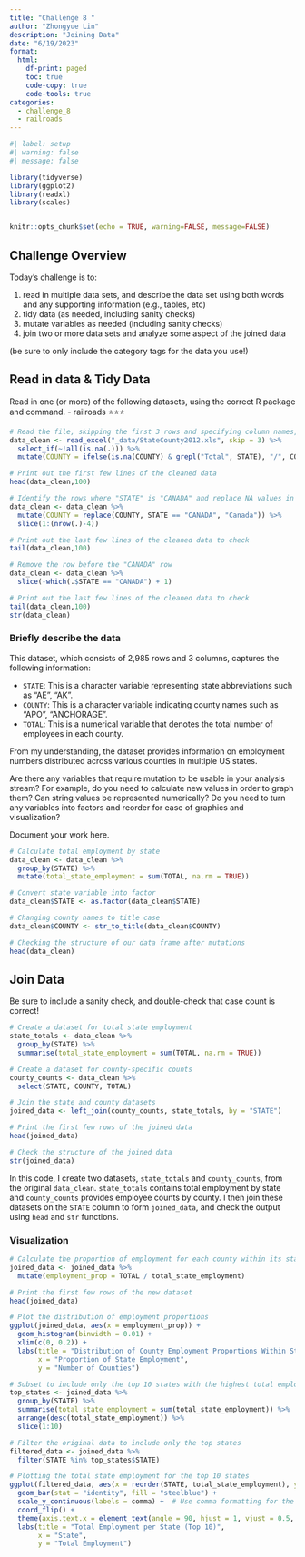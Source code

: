 ```yaml
---
title: "Challenge 8 "
author: "Zhongyue Lin"
description: "Joining Data"
date: "6/19/2023"
format:
  html:
    df-print: paged
    toc: true
    code-copy: true
    code-tools: true
categories:
  - challenge_8
  - railroads
---
```


```r
#| label: setup
#| warning: false
#| message: false

library(tidyverse)
library(ggplot2)
library(readxl)
library(scales)


knitr::opts_chunk$set(echo = TRUE, warning=FALSE, message=FALSE)
```

## Challenge Overview

Today's challenge is to:

1)  read in multiple data sets, and describe the data set using both words and any supporting information (e.g., tables, etc)
2)  tidy data (as needed, including sanity checks)
3)  mutate variables as needed (including sanity checks)
4)  join two or more data sets and analyze some aspect of the joined data

(be sure to only include the category tags for the data you use!)

## Read in data & Tidy Data

Read in one (or more) of the following datasets, using the correct R package and command.
  - railroads  ⭐⭐⭐
  

```r
# Read the file, skipping the first 3 rows and specifying column names, then remove all columns that are completely empty, then replace NA values in the "COUNTY" column with "/" when "STATE" contains "Total"
data_clean <- read_excel("_data/StateCounty2012.xls", skip = 3) %>%
  select_if(~!all(is.na(.))) %>%
  mutate(COUNTY = ifelse(is.na(COUNTY) & grepl("Total", STATE), "/", COUNTY))

# Print out the first few lines of the cleaned data
head(data_clean,100)

# Identify the rows where "STATE" is "CANADA" and replace NA values in "COUNTY" with "Canada", then remove empty rows above the "CANADA" row
data_clean <- data_clean %>%
  mutate(COUNTY = replace(COUNTY, STATE == "CANADA", "Canada")) %>%
  slice(1:(nrow(.)-4))

# Print out the last few lines of the cleaned data to check
tail(data_clean,100)

# Remove the row before the "CANADA" row
data_clean <- data_clean %>%
  slice(-which(.$STATE == "CANADA") + 1)

# Print out the last few lines of the cleaned data to check
tail(data_clean,100)
str(data_clean)
```

### Briefly describe the data
This dataset, which consists of 2,985 rows and 3 columns, captures the following information:

- `STATE`: This is a character variable representing state abbreviations such as "AE", "AK".
- `COUNTY`: This is a character variable indicating county names such as "APO", "ANCHORAGE".
- `TOTAL`: This is a numerical variable that denotes the total number of employees in each county.

From my understanding, the dataset provides information on employment numbers distributed across various counties in multiple US states.

Are there any variables that require mutation to be usable in your analysis stream? For example, do you need to calculate new values in order to graph them? Can string values be represented numerically? Do you need to turn any variables into factors and reorder for ease of graphics and visualization?

Document your work here.

```r
# Calculate total employment by state
data_clean <- data_clean %>% 
  group_by(STATE) %>% 
  mutate(total_state_employment = sum(TOTAL, na.rm = TRUE))

# Convert state variable into factor
data_clean$STATE <- as.factor(data_clean$STATE)

# Changing county names to title case
data_clean$COUNTY <- str_to_title(data_clean$COUNTY)

# Checking the structure of our data frame after mutations
head(data_clean)
```

## Join Data

Be sure to include a sanity check, and double-check that case count is correct!
```r
# Create a dataset for total state employment
state_totals <- data_clean %>%
  group_by(STATE) %>%
  summarise(total_state_employment = sum(TOTAL, na.rm = TRUE))

# Create a dataset for county-specific counts
county_counts <- data_clean %>%
  select(STATE, COUNTY, TOTAL)

# Join the state and county datasets
joined_data <- left_join(county_counts, state_totals, by = "STATE")

# Print the first few rows of the joined data
head(joined_data)

# Check the structure of the joined data
str(joined_data)


```
In this code, I create two datasets, `state_totals` and `county_counts`, from the original `data_clean`. `state_totals` contains total employment by state and `county_counts` provides employee counts by county. I then join these datasets on the `STATE` column to form `joined_data`, and check the output using `head` and `str` functions.

### Visualization

```r
# Calculate the proportion of employment for each county within its state
joined_data <- joined_data %>%
  mutate(employment_prop = TOTAL / total_state_employment)

# Print the first few rows of the new dataset
head(joined_data)

# Plot the distribution of employment proportions
ggplot(joined_data, aes(x = employment_prop)) +
  geom_histogram(binwidth = 0.01) +
  xlim(c(0, 0.2)) +
  labs(title = "Distribution of County Employment Proportions Within States",
       x = "Proportion of State Employment",
       y = "Number of Counties")


```


```r
# Subset to include only the top 10 states with the highest total employment
top_states <- joined_data %>%
  group_by(STATE) %>%
  summarise(total_state_employment = sum(total_state_employment)) %>%
  arrange(desc(total_state_employment)) %>%
  slice(1:10)

# Filter the original data to include only the top states
filtered_data <- joined_data %>% 
  filter(STATE %in% top_states$STATE)

# Plotting the total state employment for the top 10 states
ggplot(filtered_data, aes(x = reorder(STATE, total_state_employment), y = total_state_employment)) +
  geom_bar(stat = "identity", fill = "steelblue") +
  scale_y_continuous(labels = comma) +  # Use comma formatting for the y axis
  coord_flip() +
  theme(axis.text.x = element_text(angle = 90, hjust = 1, vjust = 0.5, size = 8)) +
  labs(title = "Total Employment per State (Top 10)",
       x = "State",
       y = "Total Employment")


```

